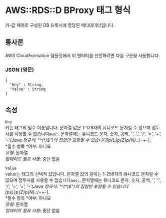 # AWS::RDS::D BProxy 태그 형식

키-값 페어로 구성된 DB 프록시에 할당된 메타데이터입니다.

## 통사론

AWS CloudFormation 템플릿에서 이 엔터티를 선언하려면 다음 구문을 사용합니다.

### JSON (영문)

```
{
  "Key" : String,
  "Value" : String
}
```

## 속성

`Key`  
키는 태그의 필수 이름입니다. 문자열 값은 1-128자의 유니코드 문자일 수 있으며 접두사를 사용할 수 없습니다`aws:`. 문자열에는 유니코드 문자, 숫자, 공백, '_', '.', '/', '=', '+', '-'(Java 정규식: "^(\*)$")의 집합만 포함될 수 있습니다[p&#123;L&#125;p&#123;Z&#125;p&#123;N&#125;_.:/=+-].  
*필수 항목 *여부: 아니요  
_유형_: 문자열  
_업데이트 필요 사항_: 중단 없음

`Value`  
value는 태그의 선택적 값입니다. 문자열 값의 길이는 1-256자의 유니코드 문자일 수 있으며 접두사를 사용할 수 없습니다`aws:`. 문자열에는 유니코드 문자, 숫자, 공백, '_', '.', '/', '=', '+', '-'(Java 정규식: "^(\*)$")의 집합만 포함될 수 있습니다[p&#123;L&#125;p&#123;Z&#125;p&#123;N&#125;_.:/=+-].  
*필수 항목 *여부: 아니요  
_유형_: 문자열  
_업데이트 필요 사항_: 중단 없음
